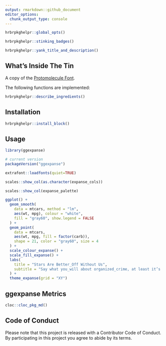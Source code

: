 ```yaml
---
output: rmarkdown::github_document
editor_options: 
  chunk_output_type: console
---
```


```r
hrbrpkghelpr::global_opts()
```

```r
hrbrpkghelpr::stinking_badges()
```

```r
hrbrpkghelpr::yank_title_and_description()
```

## What's Inside The Tin

A copy of the [Protomolecule Font](https://www.reddit.com/r/TheExpanse/comments/ay322l/protomolecule_font/).

The following functions are implemented:

```r
hrbrpkghelpr::describe_ingredients()
```

## Installation

```r
hrbrpkghelpr::install_block()
```

## Usage

```r
library(ggexpanse)

# current version
packageVersion("ggexpanse")

extrafont::loadfonts(quiet=TRUE)
```

```r
scales::show_col(as.character(expanse_cols))
```

```r
scales::show_col(expanse_palette)
```

```r
ggplot() +
  geom_smooth(
    data = mtcars, method = "lm", 
    aes(wt, mpg), colour = "white", 
    fill = "gray60", show.legend = FALSE
  ) +
  geom_point(
    data = mtcars,
    aes(wt, mpg, fill = factor(carb)), 
    shape = 21, color = "gray60", size = 4
  ) +
  scale_colour_expanse() +
  scale_fill_expanse() +
  labs(
    title = "Stars Are Better_Off Without Us",
    subtitle = "Say what you_will about organized_crime, at least it’s organized."
  ) +
  theme_expanse(grid = "XY")
```

## ggexpanse Metrics

```r
cloc::cloc_pkg_md()
```

## Code of Conduct

Please note that this project is released with a Contributor Code of Conduct. By participating in this project you agree to abide by its terms.
